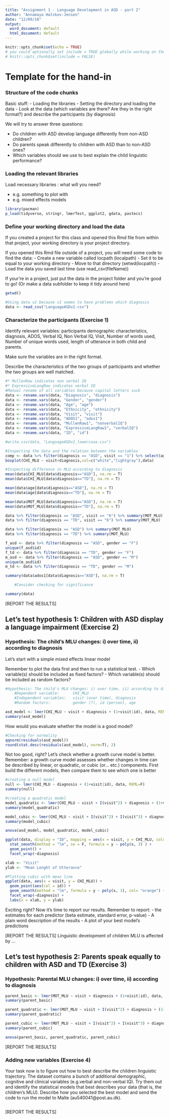 ```yaml
---
title: "Assignment 1 - Language Development in ASD - part 2"
author: "Annamaya Halskov-Jensen"
date: "12/09/18"
output:
  word_document: default
  html_document: default
---
```

    
```r
knitr::opts_chunk$set(echo = TRUE)
# you could optionally set include = TRUE globally while working on the exercise and then just change it to include = FALSE before you hand in
# knitr::opts_chunk$set(include = FALSE)
```

# Template for the hand-in
### Structure of the code chunks

Basic stuff:
- Loading the libraries
- Setting the directory and loading the data
- Look at the data (which variables are there? Are they in the right format?) and describe the participants (by diagnosis)

We will try to answer three questions:
    
- Do children with ASD develop language differently from non-ASD children?
- Do parents speak differently to children with ASD than to non-ASD ones?
- Which variables should we use to best explain the child linguistic performance?

### Loading the relevant libraries

Load necessary libraries : what will you need?

- e.g. something to plot with
- e.g. mixed effects models

```r
library(pacman)
p_load(tidyverse, stringr, lmerTest, ggplot2, gdata, pastecs)
```

### Define your working directory and load the data
If you created a project for this class and opened this Rmd file from within that project, your working directory is your project directory.

If you opened this Rmd file outside of a project, you will need some code to find the data:
- Create a new variable called locpath (localpath)
- Set it to be equal to your working directory
- Move to that directory (setwd(locpath))
- Load the data you saved last time (use read_csv(fileName))

If your're in a project, just put the data in the project folder and you're good to go! (Or make a data subfolder to keep it tidy around here)
```r
getwd()

#Using data v2 because v1 seems to have problems which diagnosis
data <- read_csv("LanguageASDv2.csv")
```

### Characterize the participants (Exercise 1)

Identify relevant variables: participants demographic characteristics, diagnosis, ADOS, Verbal IQ, Non Verbal IQ, Visit, Number of words used, Number of unique words used, length of utterance in both child and parents.

Make sure the variables are in the right format.

Describe the characteristics of the two groups of participants and whether the two groups are well matched.

```r

#* MullenRaw indicates non verbal IQ
#* ExpressiveLangRaw indicates verbal IQ
#Manual rename of all variables because capital letters suck
data <- rename.vars(data, "Diagnosis", "diagnosis")
data <- rename.vars(data, "Gender", "gender")
data <- rename.vars(data, "Age", "age")
data <- rename.vars(data, "Ethnicity", "ethnicity")
data <- rename.vars(data, "Visit", "visit")
data <- rename.vars(data, "ADOS1", "ados1")
data <- rename.vars(data, "MullenRaw1", "nonverbalIQ")
data <- rename.vars(data, "ExpressiveLangRaw1", "verbalIQ")
data <- rename.vars(data, "ID", "id")

#write.csv(data, "LanguageASDv2_lowercase.csv")

#Inspecting the data and the relation between the variables
comp <- data %>% filter(diagnosis == "ASD", visit == "1") %>% select(age)
boxplot(CHI_MLU ~ visit+diagnosis,col=c("white","lightgray"),data)

#Inspecting difference in MLU according to diagnosis
mean(data$CHI_MLU[data$diagnosis=="ASD"], na.rm = T)
mean(data$CHI_MLU[data$diagnosis=="TD"], na.rm = T)

mean(data$age[data$diagnosis=="ASD"], na.rm = T)
mean(data$age[data$diagnosis=="TD"], na.rm = T)

mean(data$MOT_MLU[data$diagnosis=="ASD"], na.rm = T)
mean(data$MOT_MLU[data$diagnosis=="TD"], na.rm = T)

data %>% filter(diagnosis == "ASD", visit == "6") %>% summary(MOT_MLU)
data %>% filter(diagnosis == "TD", visit == "6") %>% summary(MOT_MLU)

data %>% filter(diagnosis == "ASD") %>% summary(MOT_MLU)
data %>% filter(diagnosis == "TD") %>% summary(MOT_MLU)

f_asd <- data %>% filter(diagnosis == "ASD", gender == "F")
unique(f_asd$id)
f_td <- data %>% filter(diagnosis == "TD", gender == "F")
m_asd <- data %>% filter(diagnosis == "ASD", gender == "M")
unique(m_asd$id)
m_td <- data %>% filter(diagnosis == "TD", gender == "M")

summary(data$ados1[data$diagnosis=="ASD"], na.rm = T)

    #Consider checking for significance

summary(data)


```

[REPORT THE RESULTS]

## Let's test hypothesis 1: Children with ASD display a language impairment  (Exercise 2)

### Hypothesis: The child's MLU changes: i) over time, ii) according to diagnosis

Let's start with a simple mixed effects linear model

Remember to plot the data first and then to run a statistical test.
- Which variable(s) should be included as fixed factors?
- Which variable(s) should be included as random factors?

```r

#Hypothesis: The child's MLU changes: i) over time, ii) according to diagnosis
    #Dependent variable:      CHI_MLU
    #Independent variables:   visit (over time), diagnosis
    #Random factors:          gender (?), id (person), age

asd_model <- lmer(CHI_MLU ~ visit + diagnosis + (1+visit|id), data, REML=F)
summary(asd_model)
```

How would you evaluate whether the model is a good model?

```r
#Checking for normality
qqnorm(residuals(asd_model))
round(stat.desc(residuals(asd_model), norm=T), 2)

```

Not too good, right? Let's check whether a growth curve model is better.
Remember: a growth curve model assesses whether changes in time can be described by linear, or quadratic, or cubic (or... etc.) components.
First build the different models, then compare them to see which one is better

```r

#creating a null model
null <- lmer(CHI_MLU ~ diagnosis + (1+visit|id), data, REML=F)
summary(null)

#creating a quadratic model
model_quadratic <- lmer(CHI_MLU ~ visit + I(visit^2) + diagnosis + (1+visit|id), data = data, REML=F)
summary(model_quadratic)

model_cubic <- lmer(CHI_MLU ~ visit + I(visit^2) + I(visit^3) + diagnosis + (1+visit + I(visit^2) + I(visit^3)|id), data = data, REML=F)
summary(model_cubic)

anova(asd_model, model_quadratic, model_cubic)

ggplot(data, display = "ID", mapping = aes(x = visit, y = CHI_MLU, colour = id)) + 
  stat_smooth(method = "lm", se = F, formula = y ~ poly(x, 3) ) +
  geom_point() +
  facet_wrap(~diagnosis)

xlab <- "Visit"
ylab <- "Mean Lenght of Utterance"

#Plotting cubic with mean line
ggplot(data, aes(x = visit, y = CHI_MLU)) + 
  geom_point(aes(col = id)) +
  geom_smooth(method = "lm", formula = y ~ poly(x, 3), col= "orange") + 
  facet_wrap(~diagnosis) +
  labs(x = xlab, y = ylab)


```

Exciting right?
Now it's time to report our results.
Remember to report:
- the estimates for each predictor (beta estimate, standard error, p-value)
- A plain word description of the results
- A plot of your best model's predictions

[REPORT THE RESULTS]
Linguistic development of children MLU is affected by ... 

## Let's test hypothesis 2: Parents speak equally to children with ASD and TD (Exercise 3)

### Hypothesis: Parental MLU changes: i) over time, ii) according to diagnosis

```r

parent_basic <- lmer(MOT_MLU ~ visit + diagnosis + (1+visit|id), data, REML=F)
summary(parent_basic)

parent_quadratic <- lmer(MOT_MLU ~ visit + I(visit^2) + diagnosis + (1+visit|id), data = data, REML=F)
summary(parent_quadratic)

parent_cubic <- lmer(MOT_MLU ~ visit + I(visit^2) + I(visit^3) + diagnosis + (1+visit + I(visit^2) + I(visit^3)|id), data, REML=F)
summary(parent_cubic)

anova(parent_basic, parent_quadratic, parent_cubic)

```

[REPORT THE RESULTS]

### Adding new variables (Exercise 4)

Your task now is to figure out how to best describe the children linguistic trajectory. The dataset contains a bunch of additional demographic, cognitive and clinical variables (e.g.verbal and non-verbal IQ). Try them out and identify the statistical models that best describes your data (that is, the children's MLU). Describe how you selected the best model and send the code to run the model to Malte (au540041@post.au.dk).


```r

```

[REPORT THE RESULTS]

